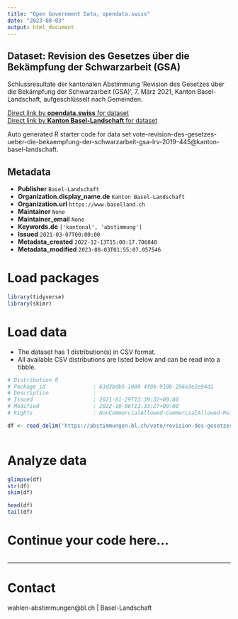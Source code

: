 ```yaml
---
title: "Open Government Data, opendata.swiss"
date: "2023-08-03"
output: html_document
---
```


## Dataset: Revision des Gesetzes über die Bekämpfung der Schwarzarbeit (GSA)

Schlussresultate der kantonalen Abstimmung 'Revision des Gesetzes über die Bekämpfung der Schwarzarbeit (GSA)', 7. März 2021, Kanton Basel-Landschaft, aufgeschlüsselt nach Gemeinden.

[Direct link by **opendata.swiss** for dataset](https://opendata.swiss/de/dataset/revision-des-gesetzes-uber-die-bekampfung-der-schwarzarbeit-gsa)<br>
[Direct link by **Kanton Basel-Landschaft** for dataset](https://abstimmungen.bl.ch/vote/revision-des-gesetzes-ueber-die-bekaempfung-der-schwarzarbeit-gsa-lrv-2019-445/data)

Auto generated R starter code for data set vote-revision-des-gesetzes-ueber-die-bekaempfung-der-schwarzarbeit-gsa-lrv-2019-445@kanton-basel-landschaft.

## Metadata

- **Publisher** `Basel-Landschaft`
- **Organization.display_name.de** `Kanton Basel-Landschaft`
- **Organization.url** `https://www.baselland.ch`
- **Maintainer** `None`
- **Maintainer_email** `None`
- **Keywords.de** `['kantonal', 'abstimmung']`
- **Issued** `2021-03-07T00:00:00`
- **Metadata_created** `2022-12-13T15:00:17.706848`
- **Metadata_modified** `2023-08-03T01:55:07.057546`


# Load packages

```r

library(tidyverse)
library(skimr)

```

# Load data

-   The dataset has 1 distribution(s) in CSV format.
-   All available CSV distributions are listed below and can be read into a tibble.

```r

# Distribution 0
# Package_id               : 63d3bdb5-1080-4f9b-910b-256e3e2e94d1
# Description              : 
# Issued                   : 2021-01-29T13:39:32+00:00
# Modified                 : 2022-10-06T11:33:27+00:00
# Rights                   : NonCommercialAllowed-CommercialAllowed-ReferenceRequired

df <- read_delim('https://abstimmungen.bl.ch/vote/revision-des-gesetzes-ueber-die-bekaempfung-der-schwarzarbeit-gsa-lrv-2019-445/data-csv')



```

# Analyze data

```r

glimpse(df)
str(df)
skim(df)

head(df)
tail(df)

```

# Continue your code here...

```r

```

------------------------------------------------------------------------

# Contact

wahlen-abstimmungen@bl.ch | Basel-Landschaft
